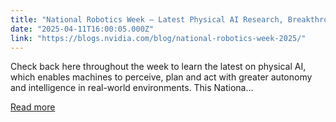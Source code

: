 ```yaml
---
title: "National Robotics Week — Latest Physical AI Research, Breakthroughs and Resources"
date: "2025-04-11T16:00:05.000Z"
link: "https://blogs.nvidia.com/blog/national-robotics-week-2025/"
---
```


Check back here throughout the week to learn the latest on physical AI, which enables machines to perceive, plan and act with greater autonomy and intelligence in real-world environments. This Nationa...

[Read more](https://blogs.nvidia.com/blog/national-robotics-week-2025/)
